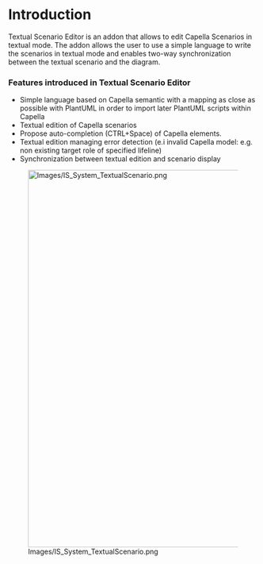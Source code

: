 <!--
	Copyright (c) 2020 THALES GLOBAL SERVICES.
	
	This program and the accompanying materials are made available under the
	terms of the Eclipse Public License 2.0 which is available at
	http://www.eclipse.org/legal/epl-2.0
	
	SPDX-License-Identifier: EPL-2.0
	
	Contributors:
	   Thales - initial API and implementation
-->
=Introduction=

Textual Scenario Editor is an addon that allows to edit Capella Scenarios in textual mode. The addon allows the user to use a simple language to write the scenarios in textual mode and enables two-way synchronization between the textual scenario and the diagram.

===Features introduced in Textual Scenario Editor===

* Simple language based on Capella semantic with a mapping as close as possible with PlantUML in order to import later PlantUML scripts within Capella
* Textual edition of Capella scenarios
* Propose auto-completion (CTRL+Space) of Capella elements.
* Textual edition managing error detection (e.i invalid Capella model: e.g. non existing target role of specified lifeline)
* Synchronization between textual edition and scenario display

[[Image:Images/IS_System_TextualScenario.png|center|760px]]




